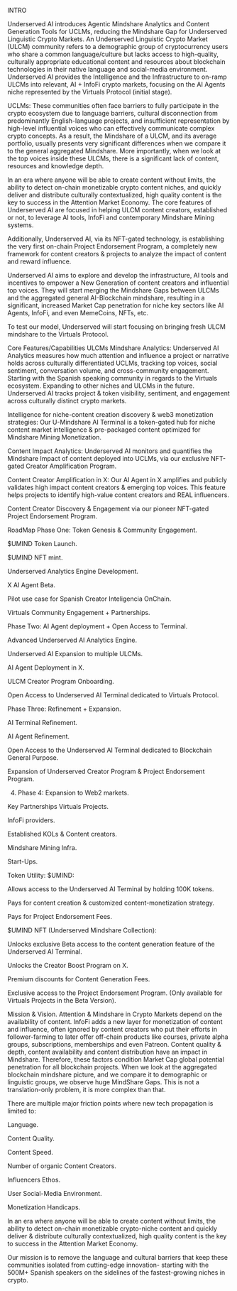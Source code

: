 INTRO

Underserved AI introduces Agentic Mindshare Analytics and Content Generation Tools for UCLMs, reducing the Mindshare Gap for Underserved Linguistic Crypto Markets. An Underserved Linguistic Crypto Market (ULCM) community  refers to a demographic group of cryptocurrency users who share a common language/culture but lacks access to high-quality, culturally appropriate educational content and resources about blockchain technologies in their native language and social-media environment. Underserved AI provides the Intelligence and the Infrastructure to on-ramp ULCMs into relevant, AI + InfoFi crypto markets, focusing on the AI Agents niche represented by the Virtuals Protocol (initial stage). 

UCLMs: These communities often face barriers to fully participate in the crypto ecosystem due to language barriers, cultural disconnection from predominantly English-language projects, and insufficient representation by high-level influential voices who can effectively communicate complex crypto concepts. As a result, the Mindshare of a ULCM, and its average portfolio, usually presents very significant differences when we compare it to the general aggregated Mindshare. More importantly, when we look at the top voices inside these ULCMs, there is a significant lack of content, resources and knowledge depth. 

In an era where anyone will be able to create content without limits, the ability to detect on-chain monetizable crypto content niches, and quickly deliver and distribute culturally contextualized, high quality content is the key to success in the Attention Market Economy. The core features of Underserved AI are focused in helping ULCM content creators, established or not, to leverage AI tools, InfoFi and contemporary Mindshare Mining systems. 

Additionally, Underserved AI, via its NFT-gated technology, is establishing the very first on-chain Project Endorsement Program, a completely new framework for content creators & projects to analyze the impact of content and reward influence.

Underserved AI aims to explore and develop the infrastructure, AI tools and incentives to empower a New Generation of content creators and influential top voices. They will start merging the Mindshare Gaps between ULCMs and the aggregated general AI-Blockchain mindshare, resulting in a significant, increased Market Cap penetration for niche key sectors like AI Agents, InfoFi, and even MemeCoins, NFTs, etc. 

To test our model, Underserved will start focusing on bringing fresh ULCM mindshare to the Virtuals Protocol.

Core Features/Capabilities
ULCMs Mindshare Analytics: Underserved AI Analytics measures how much attention and influence a project or narrative holds across culturally differentiated UCLMs, tracking top voices, social sentiment, conversation volume, and cross-community engagement. Starting with the Spanish speaking community in regards to the Virtuals ecosystem. Expanding to other niches and ULCMs in the future. Underserved AI tracks project & token visibility, sentiment, and engagement across culturally distinct crypto markets. 

Intelligence for niche-content creation discovery & web3 monetization strategies: Our U-Mindshare AI Terminal is a token-gated hub for niche content market intelligence & pre-packaged content optimized for Mindshare Mining Monetization.

Content Impact Analytics: Underserved AI monitors and quantifies the Mindshare Impact of  content deployed into UCLMs, via our exclusive NFT-gated Creator Amplification Program. 

Content Creator Amplification in X: Our AI Agent in X amplifies and publicly validates high impact content creators & emerging top voices. This feature helps projects to identify high-value content creators and REAL influencers. 

Content Creator Discovery & Engagement via our pioneer NFT-gated Project Endorsement Program.  

RoadMap
Phase One: Token Genesis & Community Engagement. 

$UMIND Token Launch.

$UMIND NFT mint. 

Underserved Analytics Engine Development. 

X AI Agent Beta. 

Pilot use case for Spanish Creator Inteligencia OnChain. 

Virtuals Community Engagement + Partnerships. 

Phase Two: AI Agent deployment + Open Access to Terminal. 

Advanced Underserved AI Analytics Engine. 

Underserved AI Expansion to multiple ULCMs. 

AI Agent Deployment in X. 

ULCM Creator Program Onboarding.

Open Access to Underserved AI Terminal dedicated to Virtuals Protocol.  

Phase Three: Refinement + Expansion.

AI Terminal Refinement.

AI Agent Refinement.

Open Access to the Underserved AI Terminal dedicated to Blockchain General Purpose. 

Expansion of Underserved Creator Program & Project Endorsement Program.

4. Phase 4: Expansion to Web2 markets.

Key Partnerships
Virtuals Projects.

InfoFi providers. 

Established KOLs & Content creators.

Mindshare Mining Infra. 

Start-Ups.

Token Utility:
$UMIND:      

Allows access to the Underserved AI Terminal by holding 100K tokens.

Pays for content creation & customized content-monetization strategy. 

Pays for Project Endorsement Fees.

$UMIND NFT (Underserved Mindshare Collection): 

Unlocks exclusive Beta access to the content generation feature of the Underserved AI Terminal. 

Unlocks the Creator Boost Program on X.

Premium discounts for Content Generation Fees. 

Exclusive access to the Project Endorsement Program. (Only available for Virtuals Projects in the Beta Version).

Mission & Vision.
Attention & Mindshare in Crypto Markets depend on the availability of content. InfoFi adds a new layer for monetization of content and influence, often ignored by content creators who put their efforts in follower-farming to later offer off-chain products like courses, private alpha groups, subscriptions, memberships and even Patreon. Content quality & depth, content availability and content distribution have an impact in Mindshare. Therefore, these factors condition Market Cap global potential penetration for all blockchain projects. When we look at the aggregated blockchain mindshare picture, and we compare it to demographic or linguistic groups, we observe huge MindShare Gaps. This is not a translation-only problem, it is more complex than that. 

There are multiple major friction points where new tech propagation is limited to:

Language. 

Content Quality. 

Content Speed. 

Number of organic Content Creators. 

Influencers Ethos. 

User Social-Media Environment. 

Monetization Handicaps. 

In an era where anyone will be able to create content without limits, the ability to detect on-chain monetizable crypto-niche content and quickly deliver & distribute culturally contextualized, high quality content is the key to success in the Attention Market Economy.

Our mission is to remove the language and cultural barriers that keep these communities isolated from cutting-edge innovation- starting with the 500M+ Spanish speakers on the sidelines of the fastest-growing niches in crypto.